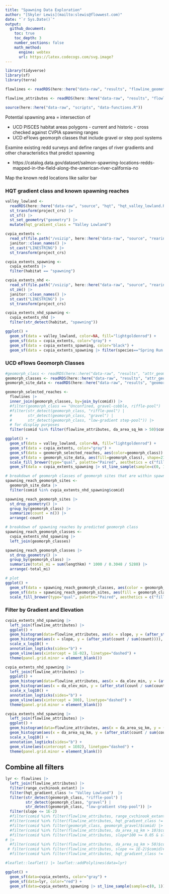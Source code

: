 ```yaml
---
title: "Spawning Data Exploration"
author: "[Skyler Lewis](mailto:slewis@flowwest.com)"
date: "`r Sys.Date()`"
output: 
  github_document:
    toc: true
    toc_depth: 3
    number_sections: false
    math_method:
      engine: webtex
      url: https://latex.codecogs.com/svg.image?
---
```


```r
library(tidyverse)
library(sf)
library(terra)
```

```r
flowlines <- readRDS(here::here("data-raw", "results", "flowline_geometries_proj.Rds"))

flowline_attributes <- readRDS(here::here("data-raw", "results", "flowline_attributes.Rds"))

source(here::here("data-raw", "scripts", "data-functions.R"))
```

Potential spawning area = intersection of 

* UCD PISCES habitat areas polygons - current and historic - cross checked against CVPIA spawning ranges
* UCD eFlows geomorph classes that include gravel or step pool systems

Examine existing redd surveys and define ranges of river gradients and other characteristics that predict spawning

* https://catalog.data.gov/dataset/salmon-spawning-locations-redds-mapped-in-the-field-along-the-american-river-california-no

Map the known redd locations like sailor bar

### HQT gradient class and known spawning reaches

```r
valley_lowland <- 
  readRDS(here::here("data-raw", "source", "hqt", "hqt_valley_lowland.Rds")) |> 
  st_transform(project_crs) |> 
  st_sf() |>
  st_set_geometry("geometry") |>
  mutate(hqt_gradient_class = "Valley Lowland")

cvpia_extents <- 
  read_sf(file.path("/vsizip", here::here("data-raw", "source", "rearing_spatial_data", "habitat_extents_combined_gradients_v3.shp.zip"))) |>
  janitor::clean_names() |>
  st_cast("LINESTRING") |>
  st_transform(project_crs)

cvpia_extents_spawning <-
  cvpia_extents |> 
  filter(habitat == "spawning")

cvpia_extents_nhd <- 
  read_sf(file.path("/vsizip", here::here("data-raw", "source", "rearing_spatial_data", "nhdplusv2_comid_habitat_xw.shp.zip"))) |>
  st_zm() |>
  janitor::clean_names() |>
  st_cast("LINESTRING") |>
  st_transform(project_crs)

cvpia_extents_nhd_spawning <- 
  cvpia_extents_nhd |> 
  filter(str_detect(habitat, "spawning"))
```

```r
ggplot() +
  geom_sf(data = valley_lowland, color=NA, fill="lightgoldenrod") +
  geom_sf(data = cvpia_extents, color="gray") +
  geom_sf(data = cvpia_extents_spawning, color="black") +
  geom_sf(data = cvpia_extents_spawning |> filter(species=="Spring Run Chinook"), color="red") 
```

### UCD eFlows Geomorph Classes

```r
#geomorph_class <- readRDS(here::here("data-raw", "results", "attr_geomorph_class.Rds"))
geomorph_classes <- readRDS(here::here("data-raw", "results", "attr_geomorph_class.Rds"))
geomorph_site_data <- readRDS(here::here("data-raw", "results", "geomorph_sites_ucd.Rds"))

geomorph_selected_reaches <- 
  flowlines |>
  inner_join(geomorph_classes, by=join_by(comid)) |>
  #filter(geomorph_class == "Unconfined, gravel-cobble, riffle-pool")
  #filter(str_detect(geomorph_class, "riffle-pool") | 
  #       str_detect(geomorph_class, "gravel") | 
  #       str_detect(geomorph_class, "low-gradient step-pool")) |>
  # for display purposes
  filter(comid %in% filter(flowline_attributes, da_area_sq_km > 50)$comid) 

ggplot() +
  geom_sf(data = valley_lowland, color=NA, fill="lightgoldenrod") +
  geom_sf(data = cvpia_extents, color="gray") +
  geom_sf(data = geomorph_selected_reaches, aes(color=geomorph_class)) +
  geom_sf(data = geomorph_site_data, aes(fill=geomorph_class), shape=21) +
  scale_fill_brewer(type="qual", palette="Paired", aesthetics = c("fill", "color")) +
  geom_sf(data = cvpia_extents_spawning |> st_line_sample(sample=c(0, 1)), color="black", size=1, shape=15)
```

```r
# breakdown of geomorph classes of geomorph sites that are within spawning reaches
spawning_reach_geomorph_sites <- 
  geomorph_site_data |> 
  filter(comid %in% cvpia_extents_nhd_spawning$comid) 

spawning_reach_geomorph_sites |>
  st_drop_geometry() |>
  group_by(geomorph_class) |>
  summarize(count = n()) |>
  arrange(-count)

# breakdown of spawning reaches by predicted geomorph class
spawning_reach_geomorph_classes <- 
  cvpia_extents_nhd_spawning |>
  left_join(geomorph_classes) 

spawning_reach_geomorph_classes |>
  st_drop_geometry() |>
  group_by(geomorph_class) |>
  summarize(total_mi = sum(lengthkm) * 1000 / 0.3048 / 5280) |>
  arrange(-total_mi)

# plot
ggplot() + 
  geom_sf(data = spawning_reach_geomorph_classes, aes(color = geomorph_class)) + 
  geom_sf(data = spawning_reach_geomorph_sites, aes(fill = geomorph_class), shape=21) + 
  scale_fill_brewer(type="qual", palette="Paired", aesthetics = c("fill", "color"))
```

### Filter by Gradient and Elevation

```r
cvpia_extents_nhd_spawning |>
  left_join(flowline_attributes) |>
  ggplot() + 
  geom_histogram(data=flowline_attributes, aes(x = slope, y = (after_stat(count / sum(count)))), alpha=0.5) + 
  geom_histogram(aes(x = slope, y = (after_stat(count / sum(count)))), fill="red", alpha=0.5) + 
  scale_x_log10() + 
  annotation_logticks(sides="b") + 
  geom_vline(aes(xintercept = 1E-02), linetype="dashed") +
  theme(panel.grid.minor = element_blank())

cvpia_extents_nhd_spawning |>
  left_join(flowline_attributes) |>
  ggplot() + 
  geom_histogram(data=flowline_attributes, aes(x = da_elev_min, y = (after_stat(count / sum(count)))), alpha=0.5) + 
  geom_histogram(aes(x = da_elev_min, y = (after_stat(count / sum(count)))), fill="red", alpha=0.5) +
  scale_x_log10() + 
  annotation_logticks(sides="b") + 
  geom_vline(aes(xintercept = 300), linetype="dashed") +
  theme(panel.grid.minor = element_blank())

cvpia_extents_nhd_spawning |>
  left_join(flowline_attributes) |>
  ggplot() + 
  geom_histogram(data=flowline_attributes, aes(x = da_area_sq_km, y = (after_stat(count / sum(count)))), alpha=0.5) + 
  geom_histogram(aes(x = da_area_sq_km, y = (after_stat(count / sum(count)))), fill="red", alpha=0.5) + 
  scale_x_log10() + 
  annotation_logticks(sides="b") + 
  geom_vline(aes(xintercept = 1E02), linetype="dashed") +
  theme(panel.grid.minor = element_blank())

```



## Combine all filters


```r
lyr <- flowlines |>
  left_join(flowline_attributes) |>
  filter(range_cvchinook_extant) |> 
  filter(hqt_gradient_class != "Valley Lowland")  |>
  filter(str_detect(geomorph_class, "riffle-pool") | 
         str_detect(geomorph_class, "gravel") | 
         str_detect(geomorph_class, "low-gradient step-pool")) |>
  filter(slope <= 1E-2)
  #filter(comid %in% filter(flowline_attributes, range_cvchinook_extant)$comid) |>
  #filter(comid %in% filter(flowline_attributes, hqt_gradient_class != "Valley Lowland")$comid) |>
  #filter(comid %in% filter(geomorph_class, geomorph_gravel)$comid) |>
  #filter(comid %in% filter(flowline_attributes, da_area_sq_km > 10)$comid) |>
  #filter(comid %in% filter(flowline_attributes, slope*100 >= 0.05 & slope*100 <= 0.4)$comid) |>
# |>
  #filter(comid %in% filter(flowline_attributes, da_area_sq_km > 50)$comid) #|>
 # filter(comid %in% filter(flowline_attributes, slope <= 1E-2)$comid)# |>
  #filter(comid %in% filter(flowline_attributes, hqt_gradient_class != "Valley Lowland")$comid)

#leaflet::leaflet() |> leaflet::addPolylines(data=lyr)
```


```r
ggplot() +
  geom_sf(data=cvpia_extents, color="gray") +
  geom_sf(data=lyr, color="red") +
  geom_sf(data=cvpia_extents_spawning |> st_line_sample(sample=c(0, 1)), color="black", size=0.5) 
```




